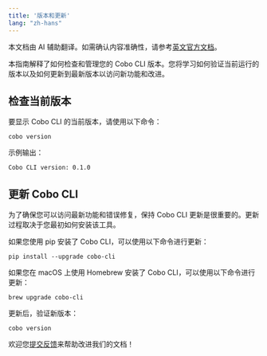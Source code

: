 ```yaml
---
title: '版本和更新'
lang: "zh-hans"
---
```

<Note>本文档由 AI 辅助翻译。如需确认内容准确性，请参考[英文官方文档](https://www.cobo.com/developers/v2/guides/overview/introduction)。</Note>

本指南解释了如何检查和管理您的 Cobo CLI 版本。您将学习如何验证当前运行的版本以及如何更新到最新版本以访问新功能和改进。

## 检查当前版本

要显示 Cobo CLI 的当前版本，请使用以下命令：

```shell
cobo version
```

示例输出：

```shell
Cobo CLI version: 0.1.0
```

## 更新 Cobo CLI

为了确保您可以访问最新功能和错误修复，保持 Cobo CLI 更新是很重要的。更新过程取决于您最初如何安装该工具。

如果您使用 pip 安装了 Cobo CLI，可以使用以下命令进行更新：

```shell
pip install --upgrade cobo-cli
```

如果您在 macOS 上使用 Homebrew 安装了 Cobo CLI，可以使用以下命令进行更新：

```shell
brew upgrade cobo-cli
```

更新后，验证新版本：

```shell
cobo version
```
<Tip>欢迎您[提交反馈](https://forms.zohopublic.com/cobo/form/DocumentFeedbackForm/formperma/QvLOhxJv1_JMsJ-1dleZ8Itb_7rzN-LtgvsDdxosoVI)来帮助改进我们的文档！</Tip>